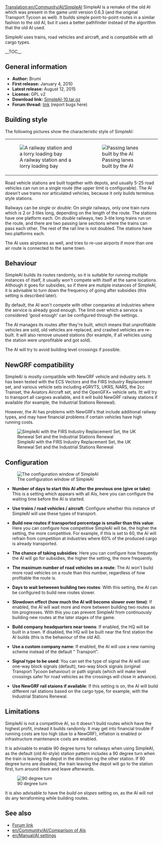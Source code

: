 [[Translation:en/Community/AI/SimpleAI]]
{{en/Development/Script/Navigation}}
SimpleAI is a remake of the old AI which was present in the game until version 0.6.3 (and the original Transport Tycoon as well). It builds simple point-to-point routes in a similar fashion to the old AI, but it uses a better pathfinder instead of the algorithm that the old AI used.

SimpleAI uses trains, road vehicles and aircraft, and is compatibile with all cargo types.

__TOC__

==General information==

* '''Author:''' Brumi
* '''First release:''' January 4, 2010
* '''Latest release:''' August 12, 2015
* '''License:''' GPL v2
* '''Download link:''' [http://binaries.openttd.org/bananas/ai/SimpleAI-10.tar.gz SimpleAI-10.tar.gz]
* '''Forum thread:''' [http://www.tt-forums.net/viewtopic.php?f=65&t=44809 link] (report bugs here)

==Building style==

The following pictures show the characteristic style of SimpleAI:
{|
|[[File:en/Community/AI/Simpleai.png|frame|none|A railway station and a lorry loading bay]]
|[[File:en/Community/AI/Simpleai passinglane.png|frame|none|Passing lanes built by the AI]]
|}
Road vehicle stations are built together with depots, and usually 5-25 road vehicles can run on a single route (the upper limit is configurable). The AI doesn't use trams nor articulated vehicles, because it only builds terminus style stations.

Railways can be ''single'' or ''double'': On ''single'' railways, only one train runs which is 2 or 3 tiles long, depending on the length of the route. The stations have one platform each. On ''double'' railways, two 3-tile long trains run on the route, and there are two passing lane sections where the trains can pass each other. The rest of the rail line is not doubled. The stations have two platforms each.

The AI uses airplanes as well, and tries to re-use airports if more than one air route is connected to the same town.

==Behaviour==

SimpleAI builds its routes randomly, so it is suitable for running multiple instances of itself, it usually won't compete with itself at the same locations. Although it goes for subsidies, so if there are mutiple instances of SimpleAI, it is advisable to turn down the frequency of going after subsidies (this setting is described later).

By default, the AI won't compete with other companies at industries where the service is already good enough. The limit over which a service is considered 'good enough' can be configured through the settings.

The AI manages its routes after they're built, which means that unprofitable vehicles are sold, old vehicles are replaced, and crashed vehicles are re-built. It will also remove unused stations (for example, if all vehicles using the station were unprofitable and got sold).

The AI will try to avoid building level crossings if possible.

==NewGRF compatibility==

SimpleAI is mostly compatibile with NewGRF vehicle and industry sets. It has been tested with the ECS Vectors and the FIRS Industry Replacement set, and various vehicle sets including eGRVTS, UKRS, NARS, the 2cc Trainset, the Aviators Aircraft set, and the OpenGFX+ vehicle sets. Itt will try to transport all cargoes available, and it will build NewGRF railway stations if available (for example, the Industrial Stations Renewal).

However, the AI has problems with NewGRFs that include additional railway types, and may have financial problems if certain vehicles have high running costs.

[[File:en/Community/AI/Simpleai firs.png|frame|none|SimpleAI with the FIRS Industry Replacement Set, the UK Renewal Set and the Industrial Stations Renewal]]

==Configuration==

[[File:en/Community/AI/Simpleai configuration.png|frame|none|The configuration window of SimpleAI]]

* '''Number of days to start this AI after the previous one (give or take)''': This is a setting which appears with all AIs, here you can configure the waiting time before the AI is started.

* '''Use trains / road vehicles / aircraft''': Configure whether this instance of SimpleAI will use these types of transport.

* '''Build new routes if transported percentage is smaller than this value''': Here you can configure how competitive SimpleAI will be, the higher the setting, the more competitive. For example, if this is set to 60, the AI will refrain from competition at industries where 60% of the produced cargo is already transported.

* '''The chance of taking subsidies''': Here you can configure how frequently the AI will go for subsidies, the higher the setting, the more frequently.

* '''The maximum number of road vehicles on a route''': The AI won't build more road vehicles on a route than this number, regardless of how profitable the route is.

* '''Days to wait betweeen building two routes''': With this setting, the AI can be configured to build new routes slower.

* '''Slowdown effect (how much the AI will become slower over time)''': If enabled, the AI will wait more and more between building two routes as tim progresses. With this you can prevent SimpleAI from continuously building new routes at the later stages of the game.

* '''Build company headquarters near towns''': If enabled, the HQ will be built in a town. If disabled, the HQ will be built near the first station the AI builds (this is the behaviour of the old AI).

* '''Use a custom company name''': If enabled, the AI will use a new naming scheme instead of the default "<town name> Transport".

* '''Signal type to be used''': You can set the type of signal the AI will use: one-way block signals (default), two-way block signals (original Transport Tycoon behaviour) or path signals (which will make level crossings safer for road vehicles as the crossings will close in advance).

* '''Use NewGRF rail staions if available''': If this setting is on, the AI will build different rail stations based on the cargo type, for example, with the Industrial Stations Renewal.

==Limitations==

SimpleAI is not a competitive AI, so it doesn't build routes which have the highest profit, instead it builds randomly. It may get into financial trouble if running costs are too high (due to a NewGRF), inflation is enabled or infrastructure maintenance costs are enabled.

It is advisable to enable 90 degree turns for railways when using SimpleAI, as the default (old AI-style) station pattern includes a 90 degree turn when the train is leaving the depot in the direction og the other station. If 90 degree turns are disabled, the train leaving the depot will go to the station first, turn around there and leave afterwards.

[[File:en/Community/AI/Simpleai 90degturn.png|frame|none|90 degree turn]]

It is also advisable to have the ''build on slopes'' setting on, as the AI will not do any terraforming while building routes.

==See also==

* [http://www.tt-forums.net/viewtopic.php?t=44809 Forum link]
* [[en/Community/AI/Comparison of AIs]]
* [[en/Manual/AI settings]]